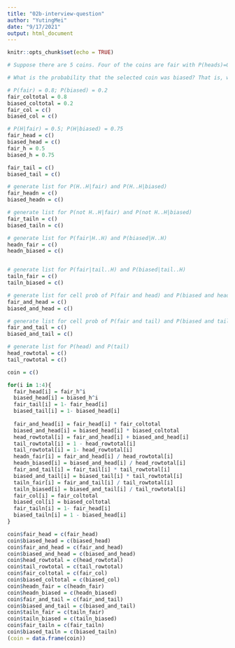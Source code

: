 ```yaml
---
title: "02b-interview-question"
author: "YutingMei"
date: "9/17/2021"
output: html_document
---
```


```r
knitr::opts_chunk$set(echo = TRUE)
```

```r
# Suppose there are 5 coins. Four of the coins are fair with P(heads)=0.5, and one of the coins is biased with P(heads)=0.75. Suppose a coin is randomly selected and flipped 4 times resulting in 4 heads.

# What is the probability that the selected coin was biased? That is, what is P(biased coin selected | HHHH)?

# P(fair) = 0.8; P(biased) = 0.2
fair_coltotal = 0.8
biased_coltotal = 0.2
fair_col = c()
biased_col = c()

# P(H|fair) = 0.5; P(H|biased) = 0.75
fair_head = c()
biased_head = c()
fair_h = 0.5
biased_h = 0.75

fair_tail = c()
biased_tail = c()

# generate list for P(H..H|fair) and P(H..H|biased)
fair_headn = c()
biased_headn = c()

# generate list for P(not H..H|fair) and P(not H..H|biased)
fair_tailn = c()
biased_tailn = c()

# generate list for P(fair|H..H) and P(biased|H..H)
headn_fair = c()
headn_biased = c()


# generate list for P(fair|tail..H) and P(biased|tail..H)
tailn_fair = c()
tailn_biased = c()

# generate list for cell prob of P(fair and head) and P(biased and head)
fair_and_head = c()
biased_and_head = c()

# generate list for cell prob of P(fair and tail) and P(biased and tail)
fair_and_tail = c()
biased_and_tail = c()

# generate list for P(head) and P(tail)
head_rowtotal = c()
tail_rowtotal = c()

coin = c()

for(i in 1:4){
  fair_head[i] = fair_h^i
  biased_head[i] = biased_h^i
  fair_tail[i] = 1- fair_head[i]
  biased_tail[i] = 1- biased_head[i]
  
  fair_and_head[i] = fair_head[i] * fair_coltotal
  biased_and_head[i] = biased_head[i] * biased_coltotal
  head_rowtotal[i] = fair_and_head[i] + biased_and_head[i]
  tail_rowtotal[i] = 1 - head_rowtotal[i]
  tail_rowtotal[i] = 1- head_rowtotal[i]
  headn_fair[i] = fair_and_head[i] / head_rowtotal[i]
  headn_biased[i] = biased_and_head[i] / head_rowtotal[i]
  fair_and_tail[i] = fair_tail[i] * tail_rowtotal[i]
  biased_and_tail[i] = biased_tail[i] * tail_rowtotal[i]
  tailn_fair[i] = fair_and_tail[i] / tail_rowtotal[i]
  tailn_biased[i] = biased_and_tail[i] / tail_rowtotal[i]
  fair_col[i] = fair_coltotal
  biased_col[i] = biased_coltotal
  fair_tailn[i] = 1- fair_head[i]
  biased_tailn[i] = 1 - biased_head[i]
}

coin$fair_head = c(fair_head)
coin$biased_head = c(biased_head)
coin$fair_and_head = c(fair_and_head)
coin$biased_and_head = c(biased_and_head)
coin$head_rowtotal = c(head_rowtotal)
coin$tail_rowtotal = c(tail_rowtotal)
coin$fair_coltotal = c(fair_col)
coin$biased_coltotal = c(biased_col)
coin$headn_fair = c(headn_fair)
coin$headn_biased = c(headn_biased)
coin$fair_and_tail = c(fair_and_tail)
coin$biased_and_tail = c(biased_and_tail)
coin$tailn_fair = c(tailn_fair)
coin$tailn_biased = c(tailn_biased)
coin$fair_tailn = c(fair_tailn)
coin$biased_tailn = c(biased_tailn)
(coin = data.frame(coin))

```


